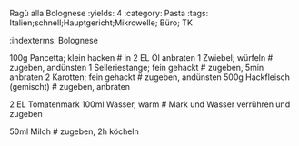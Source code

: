 Ragù alla Bolognese
:yields: 4
:category: Pasta
:tags: Italien;schnell;Hauptgericht;Mikrowelle; Büro; TK


:indexterms: Bolognese

100g Pancetta; klein hacken
# in 2 EL Öl anbraten
1 Zwiebel; würfeln
# zugeben, andünsten
1 Selleriestange; fein gehackt
# zugeben, 5min anbraten
2 Karotten; fein gehackt
# zugeben, andünsten
500g Hackfleisch (gemischt)
# zugeben, anbraten

2 EL Tomatenmark
100ml Wasser, warm
# Mark und Wasser verrühren und zugeben

50ml Milch
# zugeben, 2h köcheln